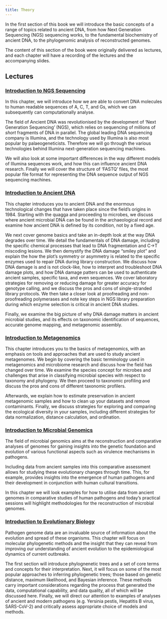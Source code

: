 ```yaml
---
title: Theory
---
```


In the first section of this book we will introduce the basic concepts of a range of topics related to ancient DNA, from how Next Generation Sequencing (NGS) sequencing works, to the fundamental biochemistry of ancient DNA, to the phylogenomic analysis of reconstructed genomes.

The content of this section of the book were originally delivered as lectures, and each chapter will have a recording of the lectures and the accompanying slides.

## Lectures

### [Introduction to NGS Sequencing](introduction-to-ngs-sequencing)

In this chapter, we will introduce how we are able to convert DNA molecules to human readable sequences of A, C, T, and Gs, which we can subsequently can computationally analyse.

The field of Ancient DNA was revolutionised by the development of 'Next Generation Sequencing' (NGS), which relies on sequencing of millions of _short_ fragments of DNA in parallel. The global leading DNA sequencing company is Illumina, and the technology used by Illumina is also most popular by palaeogeneticists. Therefore we will go through the various technologies behind Illumina next-generation sequencing machines. 

We will also look at some important differences in the way different models of Illumina sequences work, and how this can influence ancient DNA research. Finally we will cover the structure of 'FASTQ' files, the most popular file format for representing the DNA sequence output of NGS sequencing machines.

### [Introduction to Ancient DNA](introduction-to-ancient-dna)

This chapter introduces you to ancient DNA and the enormous technological changes that have taken place since the field’s origins in 1984. Starting with the quagga and proceeding to microbes, we discuss where ancient microbial DNA can be found in the archaeological record and examine how ancient DNA is defined by its condition, not by a fixed age.

We next cover genome basics and take an in-depth look at the way DNA degrades over time. We detail the fundamentals of DNA damage, including the specific chemical processes that lead to DNA fragmentation and C->T miscoding lesions. We then demystify the DNA damage "smiley plot" and explain the how the plot’s symmetry or asymmetry is related to the specific enzymes used to repair DNA during library construction. We discuss how DNA damage is and is not clock-like, how to interpret and troubleshoot DNA damage plots, and how DNA damage patters can be used to authenticate ancient samples, specific taxa, and even sequences. We cover laboratory strategies for removing or reducing damage for greater accuracy for genotype calling, and we discuss the pros and cons of single-stranded library protocols. We then take a closer look at proofreading and non-proofreading polymerases and note key steps in NGS library preparation during which enzyme selection is critical in ancient DNA studies. 

Finally, we examine the big picture of why DNA damage matters in ancient microbial studies, and its effects on taxonomic identification of sequences, accurate genome mapping, and metagenomic assembly.

### [Introduction to Metagenomics](introduction-to-metagenomics)

This chapter introduces you to the basics of metagenomics, with an emphasis on tools and approaches that are used to study ancient metagenomes. We begin by covering the basic terminology used in metagenomics and microbiome research and discuss how the field has changed over time. We examine the species concept for microbes and challenges that arise in classifying microbial species with respect to taxonomy and phylogeny. We then proceed to taxonomic profiling and discuss the pros and cons of different taxonomic profilers. 

Afterwards, we explain how to estimate preservation in ancient metagenomic samples and how to clean up your datasets and remove contaminants. Finally, we discuss strategies for exploring and comparing the ecological diversity in your samples, including different strategies for data normalization, distance calculation, and ordination.

### [Introduction to Microbial Genomics](introduction-to-microbial-genomics)


The field of microbial genomics aims at the reconstruction and comparative analyses of genomes for gaining insights into the genetic foundation and evolution of various functional aspects such as virulence mechanisms in pathogens.

Including data from ancient samples into this comparative assessment allows for studying these evolutionary changes through time. This, for example, provides insights into the emergence of human pathogens and their development in conjunction with human cultural transitions.

In this chapter we will look examples for how to utilise data from ancient genomes in comparative studies of human pathogens and today's practical sessions will highlight methodologies for the reconstruction of microbial genomes.

### [Introduction to Evolutionary Biology](introduction-to-evolutionary-biology)

Pathogen genome data are an invaluable source of information about the evolution and spread of these organisms. This chapter will focus on molecular phylogenetic methods and the insight that they can reveal from improving our understanding of ancient evolution to the epidemiological dynamics of current outbreaks.

The first section will introduce phylognenetic trees and a set of core terms and concepts for their interpretation. Next, it will focus on some of the most popular approaches to inferring phylogenetic trees; those based on genetic distance, maximum likelihood, and Bayesian inference. These methods carry important considerations regarding the process that generated the data, computational capability, and data quality, all of which will be discussed here. Finally, we will direct our attention to examples of analyses of ancient and modern pathogens (e.g. Yersinia pestis, Hepatitis B virus, SARS-CoV-2) and critically assess appropriate choice of models and methods.